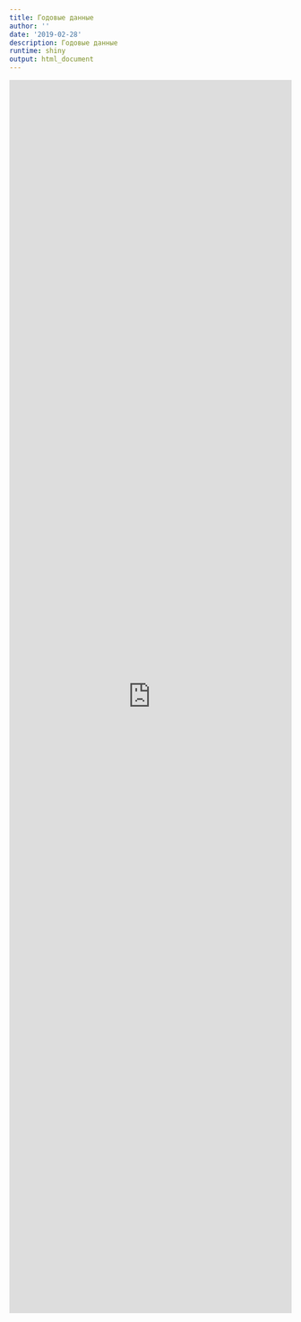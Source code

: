 ---
title: Годовые данные
author: ''
date: '2019-02-28'
description: Годовые данные
runtime: shiny
output: html_document
---


<iframe height="2200px" width="100%" frameborder="no" src="https://francuzribery.shinyapps.io/meteoPlotYearly/"> </iframe>

